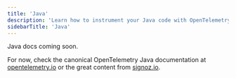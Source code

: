 ```yaml
---
title: 'Java'
description: 'Learn how to instrument your Java code with OpenTelemetry.'
sidebarTitle: 'Java'
---
```


Java docs coming soon.

For now, check the canonical OpenTelemetry Java documentation at [opentelemetry.io](https://opentelemetry.io/docs/languages/java/)
or the great content from [signoz.io](https://signoz.io/docs/instrumentation/java/).
